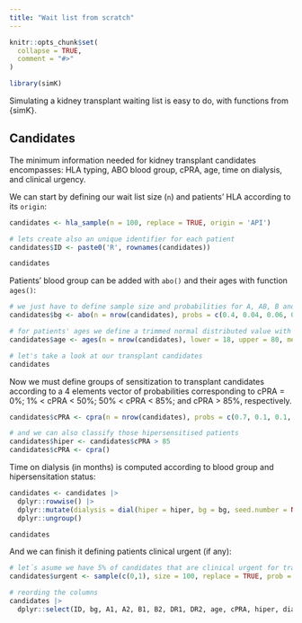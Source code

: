 ```yaml
---
title: "Wait list from scratch"
---
```


```r
knitr::opts_chunk$set(
  collapse = TRUE,
  comment = "#>"
)
```

```r
library(simK)
```

Simulating a kidney transplant waiting list is easy to do, with functions from {simK}.

## Candidates

The minimum information needed for kidney transplant candidates encompasses: HLA typing, ABO blood group, cPRA, age, time on dialysis, and clinical urgency.

We can start by defining our wait list size (`n`) and patients' HLA according to its `origin`:

```r
candidates <- hla_sample(n = 100, replace = TRUE, origin = 'API')

# lets create also an unique identifier for each patient
candidates$ID <- paste0('R', rownames(candidates))

candidates
```


Patients' blood group can be added with `abo()` and their ages with function `ages()`:

```r
# we just have to define sample size and probabilities for A, AB, B and O groups (in this order)
candidates$bg <- abo(n = nrow(candidates), probs = c(0.4, 0.04, 0.06, 0.5))

# for patients' ages we define a trimmed normal distributed value with mean and sd
candidates$age <- ages(n = nrow(candidates), lower = 18, upper = 80, mean = 65, sd = 30)

# let's take a look at our transplant candidates
candidates
```

Now we must define groups of sensitization to transplant candidates according to a 4 elements vector of probabilities corresponding to cPRA = 0%; 1% < cPRA < 50%; 50% < cPRA < 85%; and cPRA > 85%, respectively. 

```r
candidates$cPRA <- cpra(n = nrow(candidates), probs = c(0.7, 0.1, 0.1, 0.1))

# and we can also classify those hipersensitised patients
candidates$hiper <- candidates$cPRA > 85
candidates$cPRA <- cpra()
```

Time on dialysis (in months) is computed according to blood group and hipersensitation status:

```r
candidates <- candidates |> 
  dplyr::rowwise() |>
  dplyr::mutate(dialysis = dial(hiper = hiper, bg = bg, seed.number = NA)) |>
  dplyr::ungroup()

candidates
```

And we can finish it defining patients clinical urgent (if any):

```r
# let´s asume we have 5% of candidates that are clinical urgent for transplantation
candidates$urgent <- sample(c(0,1), size = 100, replace = TRUE, prob = c(0.95,0.05))

# reording the columns
candidates |>
  dplyr::select(ID, bg, A1, A2, B1, B2, DR1, DR2, age, cPRA, hiper, dialysis, urgent)
```

